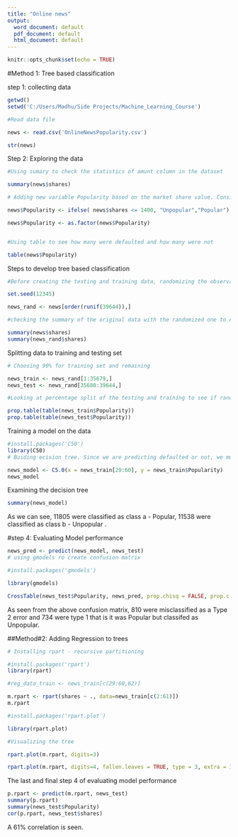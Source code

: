 ```yaml
---
title: "Online news"
output:
  word_document: default
  pdf_document: default
  html_document: default
---
```


```r
knitr::opts_chunk$set(echo = TRUE)
```


#Method 1: Tree based classification

step 1: collecting data 

```r
getwd()
setwd('C:/Users/Madhu/Side Projects/Machine_Learning_Course')

#Read data file

news <- read.csv('OnlineNewsPopularity.csv')

str(news)

```

Step 2: Exploring the data


```r
#Using sumary to check the statistics of amunt column in the dataset

summary(news$shares)

# Adding new variable Popularity based on the market share value. Considering the median value of 1400 to make a splut in the data as popular and unpopular 

news$Popularity <- ifelse( news$shares <= 1400, "Unpopular","Popular")

news$Popularity <- as.factor(news$Popularity)


#Using table to see how many were defaulted and how many were not

table(news$Popularity)

```




Steps to develop tree based classification


```r
#Before creating the testing and training data, randomizing the observations

set.seed(12345)

news_rand <- news[order(runif(39644)),]

#checking the summary of the original data with the randomized one to notice any substantial changes 

summary(news$shares)
summary(news_rand$shares)

```



Splitting data to training and testing set 


```r
# Choosing 90% for training set and remaining 

news_train <- news_rand[1:35679,]
news_test <- news_rand[35680:39644,]

#Looking at percentage split of the testing and training to see if randomization went well

prop.table(table(news_train$Popularity))
prop.table(table(news_test$Popularity))

```


Training a model on the data


```r

#install.packages('C50')
library(C50)
# Buiding ecision tree. Since we are predicting defaulted or not, we must specify the 17th column to represent it as the class or response variable 

news_model <- C5.0(x = news_train[29:60], y = news_train$Popularity)
news_model

```
Examining the decision tree


```r

summary(news_model)

```

As we can see, 11805 were classified as class a - Popular, 11538 were classified as class b - Unpopular . 


#step 4: Evaluating Model performance

```r

news_pred <- predict(news_model, news_test)
# using gmodels ro create confusion matrix

#install.packages('gmodels')

library(gmodels)

CrossTable(news_test$Popularity, news_pred, prop.chisq = FALSE, prop.c = FALSE, prop.r = FALSE, dnn = c('actual Popularity', 'predicted Popularity'))

```

As seen from the above confusion matrix, 810 were misclassified as a Type 2 error and 734 were type 1 that is it was Popular but classifed as Unpopular.


##Method#2: Adding Regression to trees



```r
# Installing rpart - recursive partitioning 

#install.packages('rpart')
library(rpart)

#reg_data_train <- news_train[c(29:60,62)]

m.rpart <- rpart(shares ~ ., data=news_train[c(2:61)])
m.rpart

#install.packages('rpart.plot')

library(rpart.plot)

#Visualizing the tree

rpart.plot(m.rpart, digits=3)

rpart.plot(m.rpart, digits=4, fallen.leaves = TRUE, type = 3, extra = 101)

```

The last and final step 4 of evaluating model performance

```r

p.rpart <- predict(m.rpart, news_test)
summary(p.rpart)
summary(news_test$Popularity)
cor(p.rpart, news_test$shares)

```

A 61% correlation is seen. 

